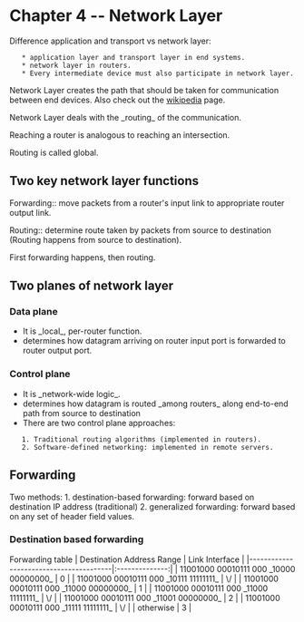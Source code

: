 = Chapter 4 -- Network Layer =

Difference application and transport vs network layer:
    * application layer and transport layer in end systems.
    * network layer in routers.
    * Every intermediate device must also participate in network layer.

Network Layer creates the path that should be taken for communication between
end devices. Also check out the [[https://en.wikipedia.org/wiki/Network_layer|wikipedia]] page.

Network Layer deals with the _routing_ of the communication.

Reaching a router is analogous to reaching an intersection. 

Routing is called global.

== Two key network layer functions ==

Forwarding:: move packets from a router's input link to appropriate router output link.

Routing:: determine route taken by packets from source to destination (Routing happens from source to destination).

First forwarding happens, then routing.

== Two planes of network layer ==

=== Data plane ===

* It is _local_, per-router function.
* determines how datagram arriving on router input port is forwarded to router output port.

=== Control plane ===

* It is _network-wide logic_.
* determines how datagram is routed _among routers_ along end-to-end path from source to destination
* There are two control plane approaches:
    1. Traditional routing algorithms (implemented in routers).
    2. Software-defined networking: implemented in remote servers.


== Forwarding ==

Two methods:
1. destination-based forwarding: forward based on destination IP address (traditional)
2. generalized forwarding: forward based on any set of header field values.

=== Destination based forwarding ===

Forwarding table
| Destination Address Range              | Link Interface |
|----------------------------------------|:--------------:|
| 11001000 00010111 000 _10000 00000000_ |       0        |
| 11001000 00010111 000 _10111 11111111_ |       \/       |
| 11001000 00010111 000 _11000 00000000_ |       1        |
| 11001000 00010111 000 _11000 11111111_ |       \/       |
| 11001000 00010111 000 _11001 00000000_ |       2        |
| 11001000 00010111 000 _11111 11111111_ |       \/       |
| otherwise                              |       3        |


